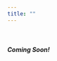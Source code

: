 ```yaml
---
title: ""
---
```


<!--Want to put something here such as an image or plot that captures some of the things I work on or produce to g=ive an idea of the research I do-->

<!--Introduction paragraph-->

<br>

##### **Coming Soon!**